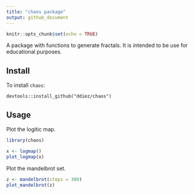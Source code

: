 ```yaml
---
title: "chaos package"
output: github_document
---
```


```r
knitr::opts_chunk$set(echo = TRUE)
```

A package with functions to generate fractals. It is intended to be use for educational purposes.

## Install

To install `chaos`:

```
devtools::install_github("ddiez/chaos")
```


## Usage

Plot the logitic map.

```r
library(chaos)

x <- logmap()
plot_logmap(x)
```

Plot the mandelbrot set.

```r
z <- mandelbrot(steps = 300)
plot_mandelbrot(z)
```

